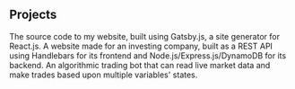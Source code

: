 ## Projects

<ProjectCard title="My Website" link="https://github.com/JamesHooper0820/jameshooper0820.github.io" bg="linear-gradient(to right, #D4145A 0%, #FBB03B 100%)">
The source code to my website, built using Gatsby.js, a site generator for React.js.
</ProjectCard>

<ProjectCard title="Investing Subscription Website (Closed Source)" bg="linear-gradient(to right, #D4145A 0%, #FBB03B 100%)">
A website made for an investing company, built as a REST API using Handlebars for its frontend and Node.js/Express.js/DynamoDB for its backend.
</ProjectCard>

<ProjectCard title="Trading Bot (WIP)" link="https://github.com/JamesHooper0820/TradingBot" bg="linear-gradient(to right, #D4145A 0%, #FBB03B 100%)">
An algorithmic trading bot that can read live market data and make trades based upon multiple variables' states.
</ProjectCard>
